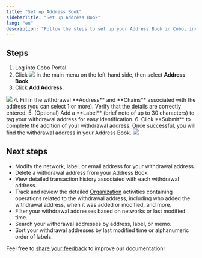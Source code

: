 ```yaml
---
title: "Set up Address Book"
sidebarTitle: "Set up Address Book"
lang: "en"
description: "Follow the steps to set up your Address Book in Cobo, including adding and verifying your withdrawal addresses for secure transactions."
---
```


## Steps

1. Log into Cobo Portal.
2. Click <img src="/en/images/common/wallets_icon.svg" className="icon"/> in the main menu on the left-hand side, then select **Address Book**.
3. Click **Add Address**.
<img src="/en/images/address-book/set-up-address-book.png" className="screenshot_full_screen"/>
4. Fill in the withdrawal **Address** and **Chains** associated with the address (you can select 1 or more). Verify that the details are correctly entered.
5. (Optional) Add a **Label** (brief note of up to 30 characters) to tag your withdrawal address for easy identification.
6. Click **Submit** to complete the addition of your withdrawal address. Once successful, you will find the withdrawal address in your Address Book.
<img src="/en/images/address-book/add-address.png" className="screenshot_modal"/>

## Next steps

- Modify the network, label, or email address for your withdrawal address.
- Delete a withdrawal address from your Address Book.
- View detailed transaction history associated with each withdrawal address.
- Track and review the detailed [Organization](/en/portal/organization/introduction) activities containing operations related to the withdrawal address, including who added the withdrawal address, when it was added or modified, and more.   
- Filter your withdrawal addresses based on networks or last modified time.
- Search your withdrawal addresses by address, label, or memo.
- Sort your withdrawal addresses by last modified time or alphanumeric order of labels.

<Tip>Feel free to [share your feedback](https://forms.zohopublic.com/cobo/form/DocumentFeedbackForm/formperma/QvLOhxJv1_JMsJ-1dleZ8Itb_7rzN-LtgvsDdxosoVI?referrername=manuals) to improve our documentation!</Tip>